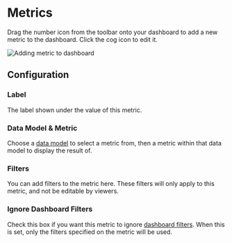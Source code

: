 # Metrics

Drag the number icon from the toolbar onto your dashboard to add a new metric
to the dashboard. Click the cog icon to edit it.

![Adding metric to dashboard](/dashboards/add-metric.gif)

## Configuration

### Label

The label shown under the value of this metric.

### Data Model & Metric

Choose a [data model](/data-modeling/Data-Models-Overview) to select a metric from, then a metric within that data
model to display the result of.

### Filters

You can add filters to the metric here. These filters will only apply
to this metric, and not be editable by viewers.

### Ignore Dashboard Filters

Check this box if you want this metric to ignore
[dashboard filters](/dashboards/filters). When this is set, only the filters specified
on the metric will be used.
